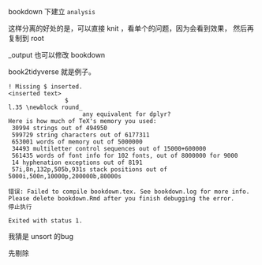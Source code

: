 
bookdown 下建立 `analysis`

这样分离的好处的是，可以直接 knit ，看单个的问题，因为会看到效果，
然后再复制到 root

_output 也可以修改
bookdown

book2tidyverse 就是例子。


```
! Missing $ inserted.
<inserted text> 
                $
l.35 \newblock round_
                     any equivalent for dplyr? 
Here is how much of TeX's memory you used:
 30994 strings out of 494950
 599729 string characters out of 6177311
 653001 words of memory out of 5000000
 34493 multiletter control sequences out of 15000+600000
 561435 words of font info for 102 fonts, out of 8000000 for 9000
 14 hyphenation exceptions out of 8191
 57i,8n,132p,505b,931s stack positions out of 5000i,500n,10000p,200000b,80000s

错误: Failed to compile bookdown.tex. See bookdown.log for more info.
Please delete bookdown.Rmd after you finish debugging the error.
停止执行

Exited with status 1.
```

我猜是 unsort 的bug

先剔除